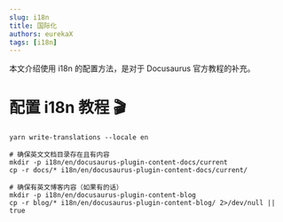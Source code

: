 ```yaml
---
slug: i18n
title: 国际化
authors: eurekaX
tags: [i18n]
---
```



本文介绍使用 i18n 的配置方法，是对于 Docusaurus 官方教程的补充。
<!-- truncate -->

# <B2> 配置 i18n 教程 🎬</B2>

```
yarn write-translations --locale en
```

```
# 确保英文文档目录存在且有内容
mkdir -p i18n/en/docusaurus-plugin-content-docs/current
cp -r docs/* i18n/en/docusaurus-plugin-content-docs/current/

# 确保有英文博客内容（如果有的话）
mkdir -p i18n/en/docusaurus-plugin-content-blog
cp -r blog/* i18n/en/docusaurus-plugin-content-blog/ 2>/dev/null || true
```

